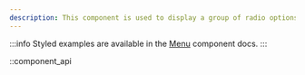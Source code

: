 ```yaml
---
description: This component is used to display a group of radio options for changing the current audio track.
---
```


:::info
Styled examples are available in the [Menu][menu] component docs.
:::

[menu]: /docs/wc/player/components/menus/menu

::component_api
